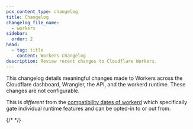 ```yaml
---
pcx_content_type: changelog
title: Changelog
changelog_file_name:
  - workers
sidebar:
  order: 2
head:
  - tag: title
    content: Workers Changelog
description: Review recent changes to Cloudflare Workers.
---
```



This changelog details meaningful changes made to Workers across the Cloudflare dashboard, Wrangler, the API, and the workerd runtime. These changes are not configurable.

This is *different* from the [compatibility dates of workerd](/workers/configuration/compatibility-dates/) which specifically gate individual runtime features and can be opted-in to or out from.

{/* <!-- Actual content lives in /src/content/changelogs/workers.yaml. Update the file there for new entries to appear here. For more details, refer to https://developers.cloudflare.com/style-guide/documentation-content-strategy/content-types/changelog/#yaml-file --> */}

<ProductChangelog />
